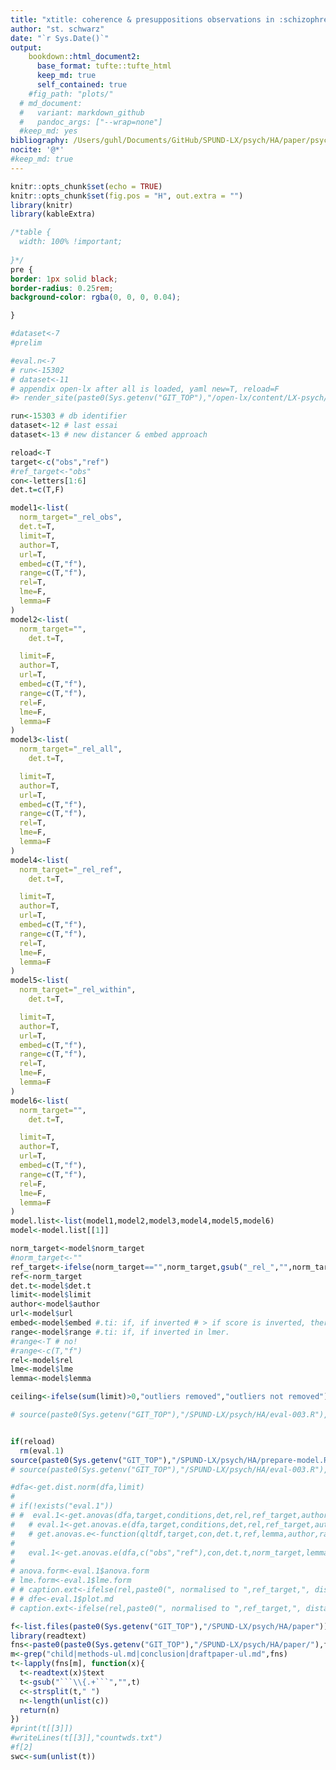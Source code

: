 ```yaml
---
title: "xtitle: coherence & presuppositions observations in :schizophrenia: threads"
author: "st. schwarz"
date: "`r Sys.Date()`"
output: 
    bookdown::html_document2:
      base_format: tufte::tufte_html
      keep_md: true
      self_contained: true
    #fig_path: "plots/"
  # md_document:
  #   variant: markdown_github
  #   pandoc_args: ["--wrap=none"]
  #keep_md: yes
bibliography: /Users/guhl/Documents/GitHub/SPUND-LX/psych/HA/paper/psych.bib
nocite: '@*'
#keep_md: true
---
```


```r
knitr::opts_chunk$set(echo = TRUE)
knitr::opts_chunk$set(fig.pos = "H", out.extra = "")
library(knitr)
library(kableExtra)
```

```css
/*table {
  width: 100% !important;
  
}*/
pre {
border: 1px solid black;
border-radius: 0.25rem;
background-color: rgba(0, 0, 0, 0.04);

}
```

```r
#dataset<-7
#prelim
```

```r
#eval.n<-7
# run<-15302
# dataset<-11
# appendix open-lx after all is loaded, yaml new=T, reload=F
#> render_site(paste0(Sys.getenv("GIT_TOP"),"/open-lx/content/LX-psych/"))

run<-15303 # db identifier
dataset<-12 # last essai
dataset<-13 # new distancer & embed approach

reload<-T
target<-c("obs","ref")
#ref_target<-"obs"
con<-letters[1:6]
det.t=c(T,F)

model1<-list(
  norm_target="_rel_obs",
  det.t=T,
  limit=T,
  author=T,
  url=T,
  embed=c(T,"f"),
  range=c(T,"f"),
  rel=T,
  lme=F,
  lemma=F
)
model2<-list(
  norm_target="",
    det.t=T,

  limit=F,
  author=T,
  url=T,
  embed=c(T,"f"),
  range=c(T,"f"),
  rel=F,
  lme=F,
  lemma=F
)
model3<-list(
  norm_target="_rel_all",
    det.t=T,

  limit=T,
  author=T,
  url=T,
  embed=c(T,"f"),
  range=c(T,"f"),
  rel=T,
  lme=F,
  lemma=F
)
model4<-list(
  norm_target="_rel_ref",
    det.t=T,

  limit=T,
  author=T,
  url=T,
  embed=c(T,"f"),
  range=c(T,"f"),
  rel=T,
  lme=F,
  lemma=F
)
model5<-list(
  norm_target="_rel_within",
    det.t=T,

  limit=T,
  author=T,
  url=T,
  embed=c(T,"f"),
  range=c(T,"f"),
  rel=T,
  lme=F,
  lemma=F
)
model6<-list(
  norm_target="",
    det.t=T,

  limit=T,
  author=T,
  url=T,
  embed=c(T,"f"),
  range=c(T,"f"),
  rel=F,
  lme=F,
  lemma=F
)
model.list<-list(model1,model2,model3,model4,model5,model6)
model<-model.list[[1]]

norm_target<-model$norm_target
#norm_target<-""
ref_target<-ifelse(norm_target=="",norm_target,gsub("_rel_","",norm_target))
ref<-norm_target
det.t<-model$det.t
limit<-model$limit
author<-model$author
url<-model$url
embed<-model$embed #.ti: if, if inverted # > if score is inverted, theres no intercept and targetobs/ref appear as single estimates
range<-model$range #.ti: if, if inverted in lmer.
#range<-T # no!
#range<-c(T,"f")
rel<-model$rel
lme<-model$lme
lemma<-model$lemma

ceiling<-ifelse(sum(limit)>0,"outliers removed","outliers not removed")

# source(paste0(Sys.getenv("GIT_TOP"),"/SPUND-LX/psych/HA/eval-003.R"),echo = F)


if(reload)
  rm(eval.1)
source(paste0(Sys.getenv("GIT_TOP"),"/SPUND-LX/psych/HA/prepare-model.R"),echo = F)
# source(paste0(Sys.getenv("GIT_TOP"),"/SPUND-LX/psych/HA/eval-003.R"),echo = F)

#dfa<-get.dist.norm(dfa,limit)
# 
# if(!exists("eval.1"))
# #  eval.1<-get.anovas(dfa,target,conditions,det,rel,ref_target,author)
#   # eval.1<-get.anovas.e(dfa,target,conditions,det,rel,ref_target,author,embed)
#   # get.anovas.e<-function(qltdf,target,con,det.t,ref,lemma,author,range.ti,embed.ti){
# 
#   eval.1<-get.anovas.e(dfa,c("obs","ref"),con,det.t,norm_target,lemma,author,url,range,embed,lme)
# 
# anova.form<-eval.1$anova.form
# lme.form<-eval.1$lme.form
# # caption.ext<-ifelse(rel,paste0(", normalised to ",ref_target,", distance ceiling =  ",ceiling),paste0("not normalised, distance ceiling =",ceiling))
# # dfe<-eval.1$plot.md
# caption.ext<-ifelse(rel,paste0(", normalised to ",ref_target,", distance ceiling =  ",ceiling),paste0(", not normalised, distance ceiling =",ceiling))

f<-list.files(paste0(Sys.getenv("GIT_TOP"),"/SPUND-LX/psych/HA/paper"))
library(readtext)
fns<-paste0(paste0(Sys.getenv("GIT_TOP"),"/SPUND-LX/psych/HA/paper/"),f)
m<-grep("child|methods-ul.md|conclusion|draftpaper-ul.md",fns)
t<-lapply(fns[m], function(x){
  t<-readtext(x)$text
  t<-gsub("```\\{.+```","",t)
  c<-strsplit(t," ")
  n<-length(unlist(c))
  return(n)
})
#print(t[[3]])
#writeLines(t[[3]],"countwds.txt")
#f[2]
swc<-sum(unlist(t))

```
